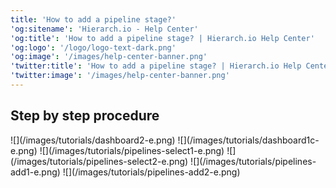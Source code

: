```yaml
---
title: 'How to add a pipeline stage?'
'og:sitename': 'Hierarch.io - Help Center'
'og:title': 'How to add a pipeline stage? | Hierarch.io Help Center'
'og:logo': '/logo/logo-text-dark.png'
'og:image': '/images/help-center-banner.png'
'twitter:title': 'How to add a pipeline stage? | Hierarch.io Help Center'
'twitter:image': '/images/help-center-banner.png'
---
```


## Step by step procedure

<Steps>
  <Step title="Go to &#x22;Dashboard&#x22;">
    ![](/images/tutorials/dashboard2-e.png)
  </Step>

  <Step title="Click your &#x22;company name&#x22;">
    ![](/images/tutorials/dashboard1c-e.png)
  </Step>

  <Step title="Click &#x22;Management > Products&#x22; from the sidebar.">
    ![](/images/tutorials/pipelines-select1-e.png)
  </Step>

  <Step title="Click on the &#x22;product name&#x22;.">
    ![](/images/tutorials/pipelines-select2-e.png)
  </Step>

  <Step title="Click &#x22;Delete&#x22; button. A pop-up will appear.">
    ![](/images/tutorials/pipelines-add1-e.png)
  </Step>

  <Step title="Click the &#x22;Delete&#x22; button for confirmation.">
    ![](/images/tutorials/pipelines-add2-e.png)
  </Step>
</Steps>